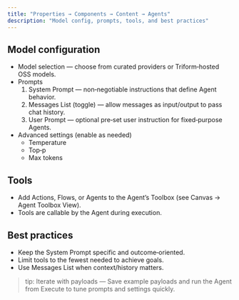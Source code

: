 ```yaml
---
title: "Properties → Components → Content → Agents"
description: "Model config, prompts, tools, and best practices"
---
```


## Model configuration

- Model selection — choose from curated providers or Triform‑hosted OSS models.
- Prompts
  1. System Prompt — non‑negotiable instructions that define Agent behavior.
  2. Messages List (toggle) — allow messages as input/output to pass chat history.
  3. User Prompt — optional pre‑set user instruction for fixed‑purpose Agents.
- Advanced settings (enable as needed)
  - Temperature
  - Top‑p
  - Max tokens

## Tools

- Add Actions, Flows, or Agents to the Agent’s Toolbox (see Canvas → Agent Toolbox View).
- Tools are callable by the Agent during execution.

## Best practices

- Keep the System Prompt specific and outcome‑oriented.
- Limit tools to the fewest needed to achieve goals.
- Use Messages List when context/history matters.

> tip: Iterate with payloads — Save example payloads and run the Agent from Execute to tune prompts and settings quickly.